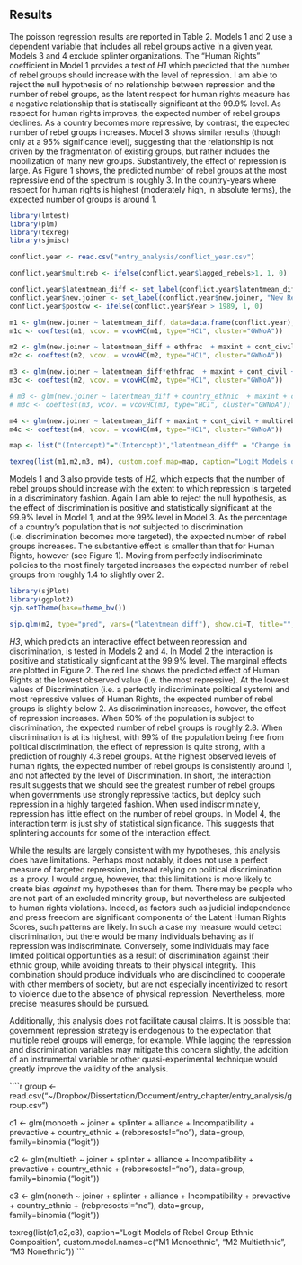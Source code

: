 ## Results

The poisson regression results are reported in Table 2. Models 1 and 2 use a dependent variable that includes all rebel groups active in a given year. Models 3 and 4 exclude splinter organizations. The "Human Rights" coefficient in Model 1 provides a test of *H1* which predicted that the number of rebel groups should increase with the level of repression. I am able to reject the null hypothesis of no relationship between repression and the number of rebel groups, as the latent respect for human rights measure has a negative relationship that is statiscally significant at the 99.9% level. As respect for human rights improves, the expected number of rebel groups declines. As a country becomes more repressive, by contrast, the expected number of rebel groups increases. Model 3 shows similar results (though only at a 95% significance level), suggesting that the relationship is not driven by the fragmentation of existing groups, but rather includes the mobilization of many new groups. Substantively, the effect of repression is large. As Figure 1 shows, the predicted number of rebel groups at the most repressive end of the spectrum is roughly 3. In the country-years where respect for human rights is highest (moderately high, in absolute terms), the expected number of groups is around 1.

```{r models}
library(lmtest)
library(plm)
library(texreg)
library(sjmisc)

conflict.year <- read.csv("entry_analysis/conflict_year.csv")

conflict.year$multireb <- ifelse(conflict.year$lagged_rebels>1, 1, 0)

conflict.year$latentmean_diff <- set_label(conflict.year$latentmean_diff, "Change in Human Rights")
conflict.year$new.joiner <- set_label(conflict.year$new.joiner, "New Rebel Group")
conflict.year$postcw <- ifelse(conflict.year$Year > 1989, 1, 0)

m1 <- glm(new.joiner ~ latentmean_diff, data=data.frame(conflict.year), family=binomial("logit"))
m1c <- coeftest(m1, vcov. = vcovHC(m1, type="HC1", cluster="GWNoA"))

m2 <- glm(new.joiner ~ latentmean_diff + ethfrac  + maxint + cont_civil + Incompatibility + multireb + lgdp + lpop + mtnest + polity2 + postcw, data=data.frame(conflict.year), family=binomial("logit"))
m2c <- coeftest(m2, vcov. = vcovHC(m2, type="HC1", cluster="GWNoA"))

m3 <- glm(new.joiner ~ latentmean_diff*ethfrac  + maxint + cont_civil + multireb + lgdp + lpop + mtnest + polity2 + Incompatibility + postcw, data=data.frame(conflict.year), family=binomial("logit"))
m3c <- coeftest(m2, vcov. = vcovHC(m2, type="HC1", cluster="GWNoA"))

# m3 <- glm(new.joiner ~ latentmean_diff + country_ethnic  + maxint + cont_civil + multireb + lgdp + lpop + mtnest + polity2, data=data.frame(conflict.year), family=binomial("logit"))
# m3c <- coeftest(m3, vcov. = vcovHC(m3, type="HC1", cluster="GWNoA"))

m4 <- glm(new.joiner ~ latentmean_diff + maxint + cont_civil + multireb + GWNoA + yearf, data=data.frame(conflict.year), family=binomial("logit"))
m4c <- coeftest(m4, vcov. = vcovHC(m4, type="HC1", cluster="GWNoA"))

map <- list("(Intercept)"="(Intercept)","latentmean_diff" = "Change in Human Rights", "ethfrac" = "Ethnolinguistic Fractionalization", "latentmean_diff:ethfrac"="Human Rights X Fractionalization","country_ethnic"="Ethnic Groups", "maxint" = "Intensity Level", "new_conflict" = "New Conflict", "multireb"="Prev. Multi-rebel", "cont_civil" = "Contiguous Civil War", "lagged_rebels" = "Lagged Rebel Groups", "Incompatibilityterritory" = "Secessionist", "lgdp" = "Logged GDP per capita",  "lpop" = "Logged Population", "polity2" = "Polity", "postcw"="Post Cold War")

texreg(list(m1,m2,m3, m4), custom.coef.map=map, caption="Logit Models of Rebel Group Formation")
```

Models 1 and 3 also provide tests of *H2*, which expects that the number of rebel groups should increase with the extent to which repression is targeted in a discriminatory fashion. Again I am able to reject the null hypothesis, as the effect of discrimination is positive and statistically significant at the 99.9% level in Model 1, and at the 99% level in Model 3. As the percentage of a country's population that is *not* subjected to discrimination (i.e. discrimination becomes more targeted), the expected number of rebel groups increases. The substantive effect is smaller than that for Human Rights, however (see Figure 1). Moving from perfectly indiscriminate policies to the most finely targeted increases the expected number of rebel groups from roughly 1.4 to slightly over 2.

```{r effectplot, fig.cap="Predicted Probability of New Rebel Group Formation"}
library(sjPlot)
library(ggplot2)
sjp.setTheme(base=theme_bw())

sjp.glm(m2, type="pred", vars=("latentmean_diff"), show.ci=T, title="", show.scatter = F, axis.lim = c(0, 1))
```

*H3*, which predicts an interactive effect between repression and discrimination, is tested in Models 2 and 4. In Model 2 the interaction is positive and statistically signficant at the 99.9% level. The marginal effects are plotted in Figure 2. The red line shows the predicted effect of Human Rights at the lowest observed value (i.e. the most repressive). At the lowest values of Discrimination (i.e. a perfectly indiscriminate political system) and most repressive values of Human Rights, the expected number of rebel groups is slightly below 2. As discrimination increases, however, the effect of repression increases. When 50% of the population is subject to discrimination, the expected number of rebel groups is roughly 2.8. When discrimination is at its highest, with 99% of the population being free from political discrimination, the effect of repression is quite strong, with a prediction of roughly 4.3 rebel groups. At the highest observed levels of human rights, the expected number of rebel groups is consistently around 1, and not affected by the level of Discrimination. In short, the interaction result suggests that we should see the greatest number of rebel groups when governments use strongly repressive tactics, but deploy such repression in a highly targeted fashion. When used indiscriminately, repression has little effect on the number of rebel groups. In Model 4, the interaction term is just shy of statistical significance. This suggests that splintering accounts for some of the interaction effect.

While the results are largely consistent with my hypotheses, this analysis does have limitations. Perhaps most notably, it does not use a perfect measure of targeted repression, instead relying on political discrimination as a proxy. I would argue, however, that this limitations is more likely to create bias *against* my hypotheses than for them. There may be people who are not part of an excluded minority group, but nevertheless are subjected to human rights violations. Indeed, as factors such as judicial independence and press freedom are significant components of the Latent Human Rights Scores, such patterns are likely. In such a case my measure would detect discrimination, but there would be many individuals behaving as if repression was indiscriminate. Conversely, some individuals may face limited political opportunities as a result of discrimination against their ethnic group, while avoiding threats to their physical integrity. This combination should produce individuals who are discinclined to cooperate with other members of society, but are not especially incentivized to resort to violence due to the absence of physical repression. Nevertheless, more precise measures should be pursued.

Additionally, this analysis does not facilitate causal claims. It is possible that government repression strategy is endogenous to the expectation that multiple rebel groups will emerge, for example. While lagging the repression and discrimination variables may mitigate this concern slightly, the addition of an instrumental variable or other quasi-experimental technique would greatly improve the validity of the analysis.

````{r rebethnic}
group <- read.csv("~/Dropbox/Dissertation/Document/entry_chapter/entry_analysis/group.csv")

c1 <- glm(monoeth ~ joiner + splinter + alliance + Incompatibility + prevactive + country_ethnic + (rebpresosts!="no"), data=group, family=binomial("logit"))

c2 <- glm(multieth ~ joiner + splinter + alliance + Incompatibility + prevactive + country_ethnic + (rebpresosts!="no"), data=group, family=binomial("logit"))

c3 <- glm(noneth ~ joiner + splinter + alliance + Incompatibility + prevactive + country_ethnic + (rebpresosts!="no"), data=group, family=binomial("logit"))

texreg(list(c1,c2,c3), caption="Logit Models of Rebel Group Ethnic Composition", custom.model.names=c("M1 Monoethnic", "M2 Multiethnic", "M3 Nonethnic"))
```